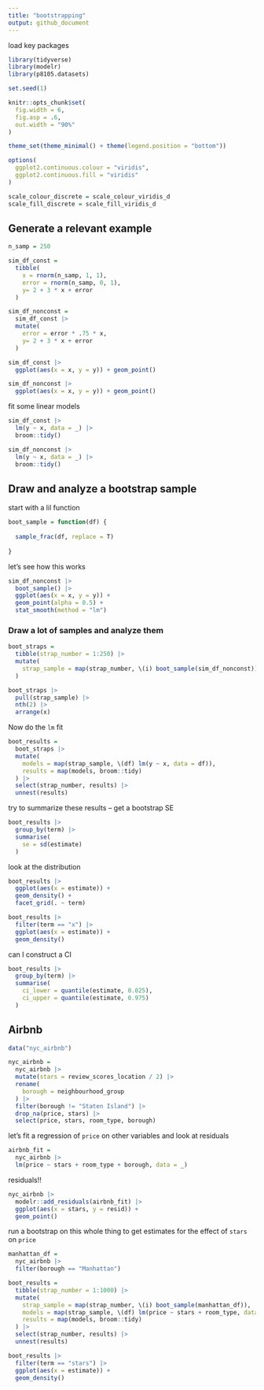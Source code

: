 ```yaml
---
title: "bootstrapping"
output: github_document
---
```


load key packages

```r
library(tidyverse)
library(modelr)
library(p8105.datasets)

set.seed(1)

knitr::opts_chunk$set(
  fig.width = 6,
  fig.asp = .6,
  out.width = "90%"
)

theme_set(theme_minimal() + theme(legend.position = "bottom"))

options(
  ggplot2.continuous.colour = "viridis",
  ggplot2.continuous.fill = "viridis"
)

scale_colour_discrete = scale_colour_viridis_d
scale_fill_discrete = scale_fill_viridis_d
```

## Generate a relevant example

```r
n_samp = 250

sim_df_const = 
  tibble(
    x = rnorm(n_samp, 1, 1),
    error = rnorm(n_samp, 0, 1),
    y= 2 + 3 * x + error
  )

sim_df_nonconst =
  sim_df_const |> 
  mutate(
    error = error * .75 * x,
    y= 2 + 3 * x + error
  )

sim_df_const |> 
  ggplot(aes(x = x, y = y)) + geom_point()

sim_df_nonconst |> 
  ggplot(aes(x = x, y = y)) + geom_point()
```

fit some linear models

```r
sim_df_const |> 
  lm(y ~ x, data = _) |> 
  broom::tidy()

sim_df_nonconst |> 
  lm(y ~ x, data = _) |> 
  broom::tidy()
```

## Draw and analyze a bootstrap sample

start with a lil function

```r
boot_sample = function(df) {
  
  sample_frac(df, replace = T)
  
}
```

let's see how this works

```r
sim_df_nonconst |> 
  boot_sample() |> 
  ggplot(aes(x = x, y = y)) +
  geom_point(alpha = 0.5) +
  stat_smooth(method = "lm")
```

### Draw a lot of samples and analyze them

```r
boot_straps =
  tibble(strap_number = 1:250) |> 
  mutate(
    strap_sample = map(strap_number, \(i) boot_sample(sim_df_nonconst))
  )

boot_straps |> 
  pull(strap_sample) |> 
  nth(2) |> 
  arrange(x)
```

Now do the `lm` fit

```r
boot_results =
  boot_straps |> 
  mutate(
    models = map(strap_sample, \(df) lm(y ~ x, data = df)),
    results = map(models, broom::tidy)
  ) |> 
  select(strap_number, results) |> 
  unnest(results)
```

try to summarize these results -- get a bootstrap SE

```r
boot_results |> 
  group_by(term) |> 
  summarise(
    se = sd(estimate)
  )
```

look at the distribution 

```r
boot_results |> 
  ggplot(aes(x = estimate)) +
  geom_density() +
  facet_grid(. ~ term)

boot_results |> 
  filter(term == "x") |> 
  ggplot(aes(x = estimate)) +
  geom_density()
```

can I construct a CI

```r
boot_results |> 
  group_by(term) |> 
  summarise(
    ci_lower = quantile(estimate, 0.025),
    ci_upper = quantile(estimate, 0.975)
  )
```

## Airbnb

```r
data("nyc_airbnb")

nyc_airbnb =
  nyc_airbnb |> 
  mutate(stars = review_scores_location / 2) |> 
  rename(
    borough = neighbourhood_group
  ) |> 
  filter(borough != "Staten Island") |> 
  drop_na(price, stars) |> 
  select(price, stars, room_type, borough)
```

let's fit a regression of `price` on other variables and look at residuals

```r
airbnb_fit =
  nyc_airbnb |> 
  lm(price ~ stars + room_type + borough, data = _)
```

residuals!!

```r
nyc_airbnb |> 
  modelr::add_residuals(airbnb_fit) |> 
  ggplot(aes(x = stars, y = resid)) +
  geom_point()
```

run a bootstrap on this whole thing to get estimates for the effect of `stars` on `price`

```r
manhattan_df =
  nyc_airbnb |> 
  filter(borough == "Manhattan")

boot_results =
  tibble(strap_number = 1:1000) |> 
  mutate(
    strap_sample = map(strap_number, \(i) boot_sample(manhattan_df)),
    models = map(strap_sample, \(df) lm(price ~ stars + room_type, data = df)),
    results = map(models, broom::tidy)
  ) |> 
  select(strap_number, results) |> 
  unnest(results)

boot_results |> 
  filter(term == "stars") |> 
  ggplot(aes(x = estimate)) +
  geom_density()
```




